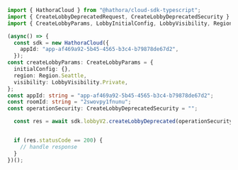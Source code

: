```typescript CreateLobbyDeprecated.ts
import { HathoraCloud } from "@hathora/cloud-sdk-typescript";
import { CreateLobbyDeprecatedRequest, CreateLobbyDeprecatedSecurity } from "@hathora/cloud-sdk-typescript/dist/sdk/models/operations";
import { CreateLobbyParams, LobbyInitialConfig, LobbyVisibility, Region } from "@hathora/cloud-sdk-typescript/dist/sdk/models/shared";

(async() => {
  const sdk = new HathoraCloud({
    appId: "app-af469a92-5b45-4565-b3c4-b79878de67d2",
  });
const createLobbyParams: CreateLobbyParams = {
  initialConfig: {},
  region: Region.Seattle,
  visibility: LobbyVisibility.Private,
};
const appId: string = "app-af469a92-5b45-4565-b3c4-b79878de67d2";
const roomId: string = "2swovpy1fnunu";
const operationSecurity: CreateLobbyDeprecatedSecurity = "";

  const res = await sdk.lobbyV2.createLobbyDeprecated(operationSecurity, createLobbyParams, appId, roomId);


  if (res.statusCode == 200) {
    // handle response
  }
})();
```
